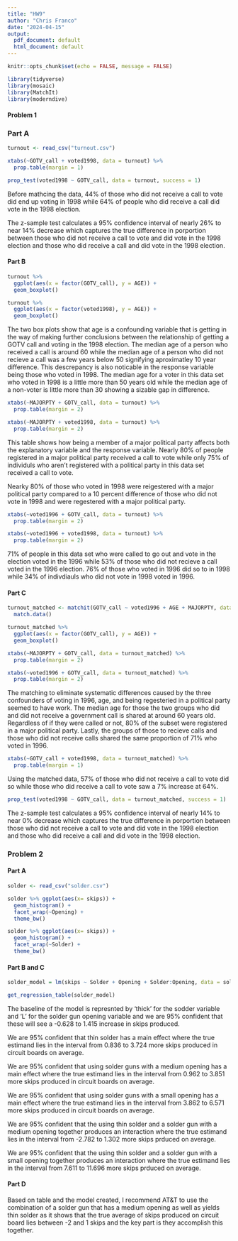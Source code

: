```yaml
---
title: "HW9"
author: "Chris Franco"
date: "2024-04-15"
output:
  pdf_document: default
  html_document: default
---
```





```r
knitr::opts_chunk$set(echo = FALSE, message = FALSE)
```

```r
library(tidyverse)
library(mosaic)
library(MatchIt)
library(moderndive)
```

#### Problem 1 ####
### Part A ###
```r
turnout <- read_csv("turnout.csv")


```

```r
xtabs(~GOTV_call + voted1998, data = turnout) %>% 
  prop.table(margin = 1)

prop_test(voted1998 ~ GOTV_call, data = turnout, success = 1)

```

Before mathcing the data, 44% of those who did not receive a call to vote did end up voting in 1998 while 64% of people who did receive a call did vote in the 1998 election. 

The z-sample test calculates a 95% confidence interval of nearly 26% to near 14% decrease which captures the true difference in porportion between those who did not receive a call to vote and did vote in the 1998 election and those who did receive a call and did vote in the 1998 election. 

#### Part B ####
```r
turnout %>% 
  ggplot(aes(x = factor(GOTV_call), y = AGE)) +
  geom_boxplot()

turnout %>% 
  ggplot(aes(x = factor(voted1998), y = AGE)) +
  geom_boxplot()
```

The two box plots show that age is a confounding variable that is getting in the way of making further conclusions between the relationship of getting a GOTV call and voting in the 1998 election. The median age of a person who received a call is around 60 while the median age of a person who did not recieve a call was a few years below 50 signifying aproximatley 10 year difference. 
This descrepancy is also noticable in the response variable being those who voted in 1998. The median age for a voter in this data set who voted in 1998 is a little more than 50 years old while the median age of a non-voter is little more than 30 showing a sizable gap in difference.

```r
xtabs(~MAJORPTY + GOTV_call, data = turnout) %>% 
  prop.table(margin = 2)

xtabs(~MAJORPTY + voted1998, data = turnout) %>% 
  prop.table(margin = 2)
```

This table shows how being a member of a major political party affects both the explanatory variable and the response variable. Nearly 80% of people registered in a major political party received a call to vote while only 75% of individuls who aren't registered with a political party in this data set received a call to vote.

Nearky 80% of those who voted in 1998 were reigestered with a major political party compared to a 10 
percent difference of those who did not vote in 1998 and were regestered with a major political party. 

```r
xtabs(~voted1996 + GOTV_call, data = turnout) %>% 
  prop.table(margin = 2)

xtabs(~voted1996 + voted1998, data = turnout) %>% 
  prop.table(margin = 2)
```

71% of people in this data set who were called to go out and vote in the election voted in the 1996 while 53% of those who did not recieve a call voted in the 1996 election. 
76% of those who voted in 1996 did so to in 1998 while 34% of indivdiauls who did not vote in 1998 voted in 1996. 



#### Part C ####

```r
turnout_matched <- matchit(GOTV_call ~ voted1996 + AGE + MAJORPTY, data = turnout, ratio = 5) %>% 
  match.data()

turnout_matched %>% 
  ggplot(aes(x = factor(GOTV_call), y = AGE)) +
  geom_boxplot()

xtabs(~MAJORPTY + GOTV_call, data = turnout_matched) %>% 
  prop.table(margin = 2)

xtabs(~voted1996 + GOTV_call, data = turnout_matched) %>% 
  prop.table(margin = 2)
```

The matching to eliminate systematic differences caused by the three confounders of voting in 1996, age, and being regesteried in a political party seemed to have work. The median age for those the two groups who did and did not receive a government call is shared at around 60 years old. Regardless of if they were called or not, 80% of the subset were registered in a major political party. Lastly, the groups of those to recieve calls and those who did not receive calls shared the same proportion of 71% who voted in 1996. 


```r
xtabs(~GOTV_call + voted1998, data = turnout_matched) %>% 
  prop.table(margin = 1)
```

Using the matched data, 57% of those who did not receive a call to vote did so while those who did receive a call to vote saw a 7% increase at 64%. 

```r
prop_test(voted1998 ~ GOTV_call, data = turnout_matched, success = 1)
```


The z-sample test calculates a 95% confidence interval of nearly 14% to near 0% decrease which captures the true difference in porportion between those who did not receive a call to vote and did vote in the 1998 election and those who did receive a call and did vote in the 1998 election. 

### Problem 2 ###

#### Part A ####
```r
solder <- read_csv("solder.csv")
```

```r
solder %>% ggplot(aes(x= skips)) +
  geom_histogram() +
  facet_wrap(~Opening) +
  theme_bw()
```


```r
solder %>% ggplot(aes(x= skips)) +
  geom_histogram() +
  facet_wrap(~Solder) +
  theme_bw()
```



############




#### Part B and C ####
```r
solder_model = lm(skips ~ Solder + Opening + Solder:Opening, data = solder)

get_regression_table(solder_model)
```


The baseline of the model is represnted by 'thick' for the sodder variable and 'L' for the solder gun opening variable and we are 95% confident that these will see a -0.628 to 1.415 increase in skips produced.

We are 95% confident that thin solder has a main effect where the true estimand lies in the interval from 0.836 to 3.724 more skips produced in circuit boards on average. 

We are 95% confident that using solder guns with a medium opening has a main effect where the true estimand lies in the interval from 0.962 to 3.851 more skips produced in circuit boards on average. 

We are 95% confident that using solder guns with a small opening has a main effect where the true estimand lies in the interval from 3.862 to 6.571 more skips produced in circuit boards on average. 

We are 95% confident that the using thin solder and a solder gun with a medium opening together produces an interaction where the true estimand lies in the interval from -2.782 to 1.302 more skips prduced on average.

We are 95% confident that the using thin solder and a solder gun with a small opening together produces an interaction where the true estimand lies in the interval from 7.611 to 11.696 more skips prduced on average.

#### Part D ####
Based on table and the model created, I recommend AT&T to use the combination of a solder gun that has a medium opening as well as yields thin solder as it shows that the true average of skips produced on circuit board lies between -2 and 1 skips and the key part is they accomplish this together. 
